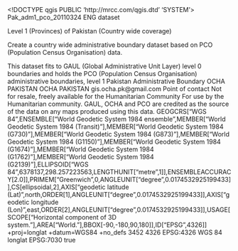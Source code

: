 <!DOCTYPE qgis PUBLIC 'http://mrcc.com/qgis.dtd' 'SYSTEM'>
<qgis version="3.22.3-Bia?owie?a">
  <identifier>Pak_adm1_pco_20110324</identifier>
  <parentidentifier></parentidentifier>
  <language>ENG</language>
  <type>dataset</type>
  <title>Pak_adm1_pco_20110324</title>
  <abstract>Level 1 (Provinces) of Pakistan (Country wide coverage)

Create a country wide administrative boundary dataset based on PCO (Population Census Organisation) data.

This dataset fits to GAUL (Global Administrative Unit Layer) level 0 boundaries and holds the PCO (Population Census Organisation) administrative boundaries, level 1</abstract>
  <keywords vocabulary="gmd:topicCategory">
    <keyword>Pakistan Administrative Boundary</keyword>
  </keywords>
  <contact>
    <name>OCHA PAKISTAN</name>
    <organization>OCHA PAKISTAN</organization>
    <position></position>
    <voice></voice>
    <fax></fax>
    <email>gis.ocha.pk@gmail.com</email>
    <role>Point of contact</role>
  </contact>
  <links>
    <link name="Shapefile" url="file://\\172.18.155.152\information management\admin1_5_pco_20110303\Pak_adm1_pco_20110324.shp" format="" type="Local Area Network" mimeType="" description="" size=""/>
  </links>
  <fees></fees>
  <constraints type="Access">Not for resale, freely available for the Humanitarian Community</constraints>
  <rights>For use by the Humanitarian community. GAUL, OCHA and PCO are credited as the source of the data on any maps produced using this data. </rights>
  <encoding></encoding>
  <crs>
    <spatialrefsys>
      <wkt>GEOGCRS["WGS 84",ENSEMBLE["World Geodetic System 1984 ensemble",MEMBER["World Geodetic System 1984 (Transit)"],MEMBER["World Geodetic System 1984 (G730)"],MEMBER["World Geodetic System 1984 (G873)"],MEMBER["World Geodetic System 1984 (G1150)"],MEMBER["World Geodetic System 1984 (G1674)"],MEMBER["World Geodetic System 1984 (G1762)"],MEMBER["World Geodetic System 1984 (G2139)"],ELLIPSOID["WGS 84",6378137,298.257223563,LENGTHUNIT["metre",1]],ENSEMBLEACCURACY[2.0]],PRIMEM["Greenwich",0,ANGLEUNIT["degree",0.0174532925199433]],CS[ellipsoidal,2],AXIS["geodetic latitude (Lat)",north,ORDER[1],ANGLEUNIT["degree",0.0174532925199433]],AXIS["geodetic longitude (Lon)",east,ORDER[2],ANGLEUNIT["degree",0.0174532925199433]],USAGE[SCOPE["Horizontal component of 3D system."],AREA["World."],BBOX[-90,-180,90,180]],ID["EPSG",4326]]</wkt>
      <proj4>+proj=longlat +datum=WGS84 +no_defs</proj4>
      <srsid>3452</srsid>
      <srid>4326</srid>
      <authid>EPSG:4326</authid>
      <description>WGS 84</description>
      <projectionacronym>longlat</projectionacronym>
      <ellipsoidacronym>EPSG:7030</ellipsoidacronym>
      <geographicflag>true</geographicflag>
    </spatialrefsys>
  </crs>
  <extent>
    <spatial crs="EPSG:4326" maxz="0" maxx="79.30735199999999452" dimensions="2" minz="0" maxy="37.08942400000000106" minx="60.87859699999999918" miny="23.69468300000000127"/>
  </extent>
</qgis>

